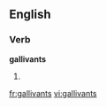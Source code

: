
==English==

===Verb===
'''gallivants'''

# {{third-person singular of|[[gallivant]]}}

[[fr:gallivants]]
[[vi:gallivants]]